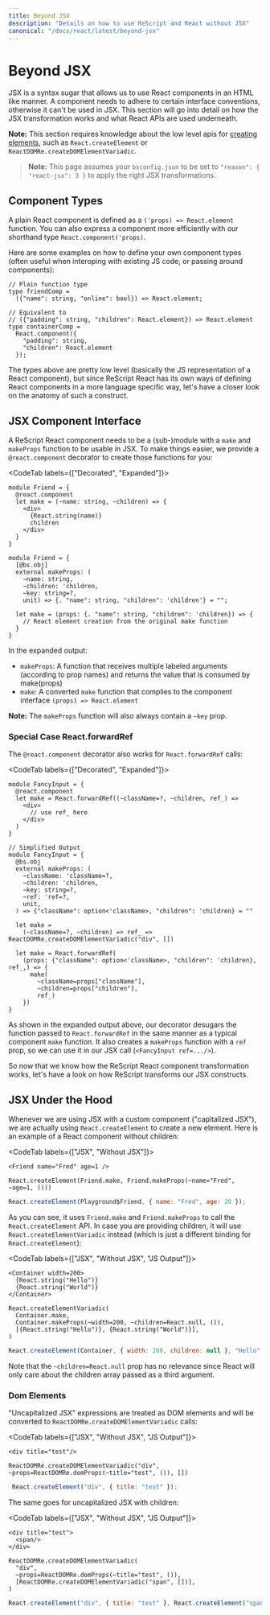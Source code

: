 ```yaml
---
title: Beyond JSX
description: "Details on how to use ReScript and React without JSX"
canonical: "/docs/react/latest/beyond-jsx"
---
```


# Beyond JSX

<Intro>

JSX is a syntax sugar that allows us to use React components in an HTML like manner. A component needs to adhere to certain interface conventions, otherwise it can't be used in JSX. This section will go into detail on how the JSX transformation works and what React APIs are used underneath.

</Intro>

**Note:** This section requires knowledge about the low level apis for [creating elements](./elements-and-jsx#creating-elements-from-component-functions), such as `React.createElement` or `ReactDOMRe.createDOMElementVariadic`.

> **Note:** This page assumes your `bsconfig.json` to be set to `"reason": { "react-jsx": 3 }` to apply the right JSX transformations. 

## Component Types

A plain React component is defined as a `('props) => React.element` function. You can also express a component more efficiently with our shorthand type `React.component('props)`. 

Here are some examples on how to define your own component types (often useful when interoping with existing JS code, or passing around components):

```res
// Plain function type
type friendComp =
  ({"name": string, "online": bool}) => React.element;

// Equivalent to
// ({"padding": string, "children": React.element}) => React.element
type containerComp =
  React.component({
    "padding": string,
    "children": React.element
  });
```
The types above are pretty low level (basically the JS representation of a React component), but since ReScript React has its own ways of defining React components in a more language specific way, let's have a closer look on the anatomy of such a construct.

## JSX Component Interface

A ReScript React component needs to be a (sub-)module with a `make` and `makeProps` function to be usable in JSX. To make things easier, we provide a `@react.component` decorator to create those functions for you:

<CodeTab labels={["Decorated", "Expanded"]}>

```res
module Friend = {
  @react.component
  let make = (~name: string, ~children) => {
    <div>
      {React.string(name)}
      children
    </div>
  }
}
```
```res
module Friend = {
  [@bs.obj]
  external makeProps: (
    ~name: string,
    ~children: 'children,
    ~key: string=?,
    unit) => {. "name": string, "children": 'children'} = "";

  let make = (props: {. "name": string, "children": 'children}) => {
    // React element creation from the original make function
  }
}
```

</CodeTab>

In the expanded output:

- `makeProps`: A function that receives multiple labeled arguments (according to prop names) and returns the value that is consumed by make(props)
- `make`: A converted `make` function that complies to the component interface `(props) => React.element`

**Note:** The `makeProps` function will also always contain a `~key` prop.

### Special Case React.forwardRef

The `@react.component` decorator also works for `React.forwardRef` calls:


<CodeTab labels={["Decorated", "Expanded"]}>

```res
module FancyInput = {
  @react.component
  let make = React.forwardRef((~className=?, ~children, ref_) =>
    <div>
      // use ref_ here
    </div>
  )
}
```

```res
// Simplified Output
module FancyInput = {
  @bs.obj
  external makeProps: (
    ~className: 'className=?,
    ~children: 'children,
    ~key: string=?,
    ~ref: 'ref=?,
    unit,
  ) => {"className": option<'className>, "children": 'children} = ""

  let make =
    (~className=?, ~children) => ref_ => ReactDOMRe.createDOMElementVariadic("div", [])

  let make = React.forwardRef(
    (props: {"className": option<'className>, "children": 'children}, ref_,) => {
      make(
        ~className=props["className"],
        ~children=props["children"],
        ref_)
    })
}
```

</CodeTab>

As shown in the expanded output above, our decorator desugars the function passed to `React.forwardRef` in the same manner as a typical component `make` function. It also creates a `makeProps` function with a `ref` prop, so we can use it in our JSX call (`<FancyInput ref=.../>`).

So now that we know how the ReScript React component transformation works, let's have a look on how ReScript transforms our JSX constructs.

## JSX Under the Hood

Whenever we are using JSX with a custom component ("capitalized JSX"), we are actually using `React.createElement` to create a new element. Here is an example of a React component without children: 

<CodeTab labels={["JSX", "Without JSX"]}>

```res
<Friend name="Fred" age=1 />
```
```res
React.createElement(Friend.make, Friend.makeProps(~name="Fred", ~age=1, ()))
```
```js
React.createElement(Playground$Friend, { name: "Fred", age: 20 });
```

</CodeTab>

As you can see, it uses `Friend.make` and `Friend.makeProps` to call the `React.createElement` API. In case you are providing children, it will use `React.createElementVariadic` instead (which is just a different binding for `React.createElement`):

<CodeTab labels={["JSX", "Without JSX", "JS Output"]}>

```res
<Container width=200>
  {React.string("Hello")}
  {React.string("World")}
</Container>
```

```res
React.createElementVariadic(
  Container.make,
  Container.makeProps(~width=200, ~children=React.null, ()),
  [{React.string("Hello")}, {React.string("World")}],
)
```

```js
React.createElement(Container, { width: 200, children: null }, "Hello", "World");
```

</CodeTab>

Note that the `~children=React.null` prop has no relevance since React will only care about the children array passed as a third argument.


### Dom Elements

"Uncapitalized JSX" expressions are treated as DOM elements and will be converted to `ReactDOMRe.createDOMElementVariadic` calls: 

<CodeTab labels={["JSX", "Without JSX", "JS Output"]}>

```res
<div title="test"/>
```

```res
ReactDOMRe.createDOMElementVariadic("div", ~props=ReactDOMRe.domProps(~title="test", ()), [])
```

```js
 React.createElement("div", { title: "test" });
```

</CodeTab>

The same goes for uncapitalized JSX with children:

<CodeTab labels={["JSX", "Without JSX", "JS Output"]}>

```res
<div title="test">
  <span/>
</div>
```

```res
ReactDOMRe.createDOMElementVariadic(
  "div",
  ~props=ReactDOMRe.domProps(~title="test", ()),
  [ReactDOMRe.createDOMElementVariadic("span", [])],
)
```

```js
React.createElement("div", { title: "test" }, React.createElement("span", undefined));
```

</CodeTab>
